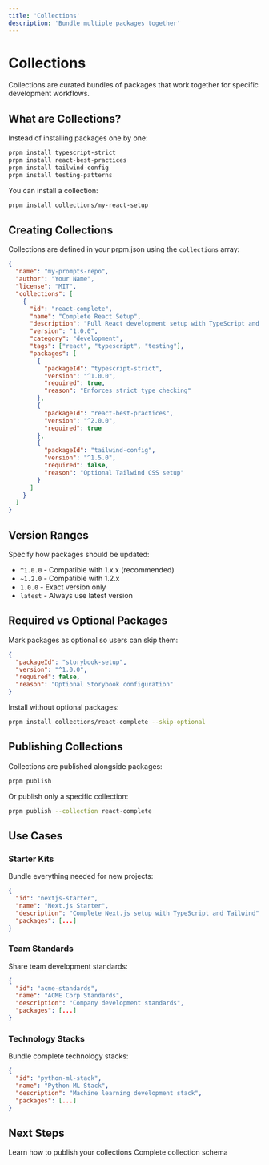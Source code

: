```yaml
---
title: 'Collections'
description: 'Bundle multiple packages together'
---
```


# Collections

Collections are curated bundles of packages that work together for specific development workflows.

## What are Collections?

Instead of installing packages one by one:

```bash
prpm install typescript-strict
prpm install react-best-practices
prpm install tailwind-config
prpm install testing-patterns
```

You can install a collection:

```bash
prpm install collections/my-react-setup
```

## Creating Collections

Collections are defined in your prpm.json using the `collections` array:

```json
{
  "name": "my-prompts-repo",
  "author": "Your Name",
  "license": "MIT",
  "collections": [
    {
      "id": "react-complete",
      "name": "Complete React Setup",
      "description": "Full React development setup with TypeScript and testing",
      "version": "1.0.0",
      "category": "development",
      "tags": ["react", "typescript", "testing"],
      "packages": [
        {
          "packageId": "typescript-strict",
          "version": "^1.0.0",
          "required": true,
          "reason": "Enforces strict type checking"
        },
        {
          "packageId": "react-best-practices",
          "version": "^2.0.0",
          "required": true
        },
        {
          "packageId": "tailwind-config",
          "version": "^1.5.0",
          "required": false,
          "reason": "Optional Tailwind CSS setup"
        }
      ]
    }
  ]
}
```

## Version Ranges

Specify how packages should be updated:

- `^1.0.0` - Compatible with 1.x.x (recommended)
- `~1.2.0` - Compatible with 1.2.x
- `1.0.0` - Exact version only
- `latest` - Always use latest version

## Required vs Optional Packages

Mark packages as optional so users can skip them:

```json
{
  "packageId": "storybook-setup",
  "version": "^1.0.0",
  "required": false,
  "reason": "Optional Storybook configuration"
}
```

Install without optional packages:

```bash
prpm install collections/react-complete --skip-optional
```

## Publishing Collections

Collections are published alongside packages:

```bash
prpm publish
```

Or publish only a specific collection:

```bash
prpm publish --collection react-complete
```

## Use Cases

### Starter Kits

Bundle everything needed for new projects:

```json
{
  "id": "nextjs-starter",
  "name": "Next.js Starter",
  "description": "Complete Next.js setup with TypeScript and Tailwind",
  "packages": [...]
}
```

### Team Standards

Share team development standards:

```json
{
  "id": "acme-standards",
  "name": "ACME Corp Standards",
  "description": "Company development standards",
  "packages": [...]
}
```

### Technology Stacks

Bundle complete technology stacks:

```json
{
  "id": "python-ml-stack",
  "name": "Python ML Stack",
  "description": "Machine learning development stack",
  "packages": [...]
}
```

## Next Steps

<CardGroup cols={2}>
  <Card
    title="Publishing Collections"
    icon="upload"
    href="/publishing/collections"
  >
    Learn how to publish your collections
  </Card>
  <Card
    title="Manifest Reference"
    icon="file-code"
    href="/publishing/manifest"
  >
    Complete collection schema
  </Card>
</CardGroup>
